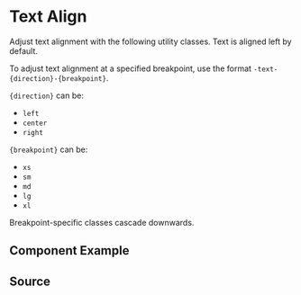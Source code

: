

# Text Align

Adjust text alignment with the following utility classes. Text is aligned left by default.

To adjust text alignment at a specified breakpoint, use the format `-text-{direction}-{breakpoint}`.

`{direction}` can be:

-   `left`
-   `center`
-   `right`

`{breakpoint}` can be:

-   `xs`
-   `sm`
-   `md`
-   `lg`
-   `xl`

Breakpoint-specific classes cascade downwards.

## Component Example

<Canvas of={TextAlignStories.Default} />

## Source

<Source of={TextAlignStories.Default} />
